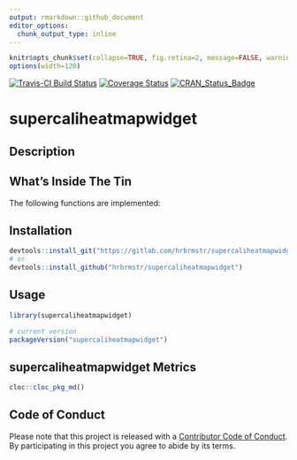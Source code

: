 ```yaml
---
output: rmarkdown::github_document
editor_options: 
  chunk_output_type: inline
---
```

```r
knitr$opts_chunk$set(collapse=TRUE, fig.retina=2, message=FALSE, warning=FALSE)
options(width=120)
```

[![Travis-CI Build Status](https://travis-ci.org/hrbrmstr/supercaliheatmapwidget.svg?branch=master)](https://travis-ci.org/hrbrmstr/supercaliheatmapwidget) 
[![Coverage Status](https://codecov.io/gh/hrbrmstr/supercaliheatmapwidget/branch/master/graph/badge.svg)](https://codecov.io/gh/hrbrmstr/supercaliheatmapwidget)
[![CRAN_Status_Badge](http://www.r-pkg.org/badges/version/supercaliheatmapwidget)](https://cran.r-project.org/package=supercaliheatmapwidget)

# supercaliheatmapwidget

## Description

## What's Inside The Tin

The following functions are implemented:

## Installation

```r
devtools::install_git("https://gitlab.com/hrbrmstr/supercaliheatmapwidget.git")
# or
devtools::install_github("hrbrmstr/supercaliheatmapwidget")
```

## Usage

```r
library(supercaliheatmapwidget)

# current version
packageVersion("supercaliheatmapwidget")

```

## supercaliheatmapwidget Metrics

```r
cloc::cloc_pkg_md()
```

## Code of Conduct

Please note that this project is released with a [Contributor Code of Conduct](CONDUCT.md). 
By participating in this project you agree to abide by its terms.
